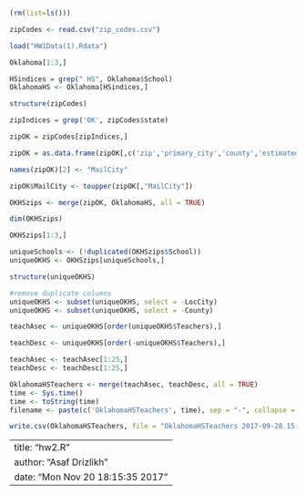 
```{r }
(rm(list=ls()))

zipCodes <- read.csv("zip_codes.csv")

load("HW1Data(1).Rdata")

Oklahoma[1:3,]

HSindices = grep(" HS", Oklahoma$School)
OklahomaHS <- Oklahoma[HSindices,]

structure(zipCodes)

zipIndices = grep('OK', zipCodes$state)

zipOK = zipCodes[zipIndices,]

zipOK = as.data.frame(zipOK[,c('zip','primary_city','county','estimated_population')])

names(zipOK)[2] <- "MailCity"

zipOK$MailCity <- toupper(zipOK[,"MailCity"])

OKHSzips <- merge(zipOK, OklahomaHS, all = TRUE)

dim(OKHSzips)

OKHSzips[1:3,]

uniqueSchools <- (!duplicated(OKHSzips$School))
uniqueOKHS <- OKHSzips[uniqueSchools,]

structure(uniqueOKHS)

#remove duplicate columns
uniqueOKHS <- subset(uniqueOKHS, select = -LocCity)
uniqueOKHS <- subset(uniqueOKHS, select = -County)

teachAsec <- uniqueOKHS[order(uniqueOKHS$Teachers),]

teachDesc <- uniqueOKHS[order(-uniqueOKHS$Teachers),]

teachAsec <- teachAsec[1:25,]
teachDesc <- teachDesc[1:25,]

OklahomaHSTeachers <- merge(teachAsec, teachDesc, all = TRUE)
time <- Sys.time()
time <- toString(time)
filename <- paste(c('OklahomaHSTeachers', time), sep = "-", collapse = " ")

write.csv(OklahomaHSTeachers, file = "OklahomaHSTeachers 2017-09-28 15-57-44")
```


---
title: "hw2.R"
author: "Asaf Drizlikh"
date: "Mon Nov 20 18:15:35 2017"
---

